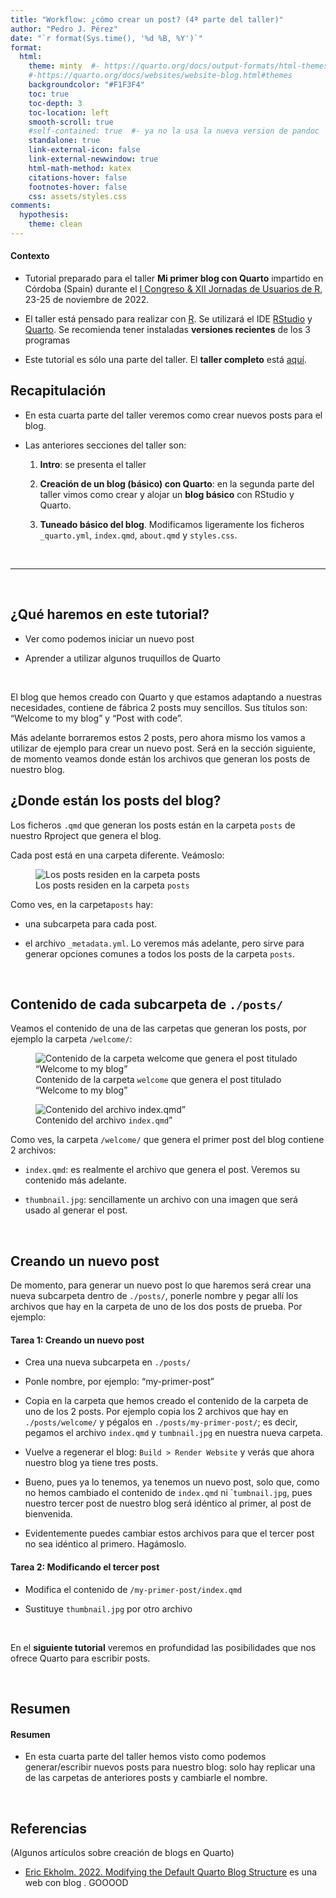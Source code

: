 ```yaml
---
title: "Workflow: ¿cómo crear un post? (4ª parte del taller)"
author: "Pedro J. Pérez"
date: "`r format(Sys.time(), '%d %B, %Y')`"
format: 
  html:
    theme: minty  #- https://quarto.org/docs/output-formats/html-themes.html
    #-https://quarto.org/docs/websites/website-blog.html#themes
    backgroundcolor: "#F1F3F4"
    toc: true
    toc-depth: 3
    toc-location: left
    smooth-scroll: true
    #self-contained: true  #- ya no la usa la nueva version de pandoc
    standalone: true  
    link-external-icon: false
    link-external-newwindow: true
    html-math-method: katex
    citations-hover: false
    footnotes-hover: false
    css: assets/styles.css
comments:
  hypothesis: 
    theme: clean
---
```


::: {.callout-note collapse="true" appearance="default" icon="false"}
#### Contexto

-  Tutorial preparado para el taller **Mi primer blog con Quarto** impartido en Córdoba (Spain) durante el [I Congreso & XII Jornadas de Usuarios de R](http://r-es.org/12jr/), 23-25 de noviembre de 2022.
-   El taller está pensado para realizar con [R](https://cran.r-project.org/). Se utilizará el IDE [RStudio](https://www.rstudio.com/products/rstudio/) y [Quarto](https://quarto.org/). Se recomienda tener instaladas **versiones recientes** de los 3 programas

- Este tutorial es sólo una parte del taller. El **taller completo** está [aquí](https://perezp44.github.io/taller.primer.blog/).
:::


::: {.callout-note collapse="true" appearance="default" icon="false"}
## Recapitulación

-   En esta cuarta parte del taller veremos como crear nuevos posts para el blog.

-   Las anteriores secciones del taller son:

    1. **Intro**: se presenta el taller

    2. **Creación de un blog (básico) con Quarto**: en la segunda parte del taller vimos como crear y alojar un **blog básico** con RStudio y Quarto.
    
    3. **Tuneado básico del blog**. Modificamos ligeramente los ficheros `_quarto.yml`, `index.qmd`, `about.qmd` y `styles.css`.
:::

<br>

------------------------------------------------------------------------

<br>

::: {.callout-tip collapse="false" appearance="default" icon="false"}
## ¿Qué haremos en este tutorial?

- Ver como podemos iniciar un nuevo post

- Aprender a utilizar algunos truquillos de Quarto
:::


<br>

El blog que hemos creado con Quarto y que estamos adaptando a nuestras necesidades, contiene de fábrica 2 posts muy sencillos. Sus títulos son: "Welcome to my blog" y "Post with code". 

Más adelante borraremos estos 2 posts, pero ahora mismo los vamos a utilizar de ejemplo para crear un nuevo post. Será en la sección siguiente, de momento veamos donde están los archivos que generan los posts de nuestro blog.

## ¿Donde están los posts del blog?

Los ficheros `.qmd` que generan los posts están en la carpeta `posts` de nuestro Rproject que genera el blog. 

Cada post está en una carpeta diferente. Veámoslo:


::: {layout-ncol=1}

![Los posts residen en la carpeta `posts`](./imagenes/tt_01/img_15.png){fig-align="center"}
:::

Como ves, en la carpeta`posts` hay:

  - una subcarpeta para cada post.
    
  - el archivo `_metadata.yml`. Lo veremos más adelante, pero sirve para generar opciones comunes a todos los posts de la carpeta `posts`.

<br>

## Contenido de cada subcarpeta de `./posts/`

Veamos el contenido de una de las carpetas que generan los posts, por ejemplo la carpeta `/welcome/`:

::: {layout-ncol=2}

![Contenido de la carpeta `welcome` que genera el post titulado "Welcome to my blog"](./imagenes/tt_01/img_16.png){fig-align="center"}

![Contenido del archivo `index.qmd`"](./imagenes/tt_01/img_17.png){fig-align="center"}
:::

Como ves, la carpeta `/welcome/` que genera el primer post del blog contiene 2 archivos: 

  - `index.qmd`: es realmente el archivo que genera el post. Veremos su contenido más adelante.
  
  - `thumbnail.jpg`: sencillamente un archivo con una imagen que será usado al generar el post.
  
<br>

## Creando un nuevo post


De momento, para generar un nuevo post lo que haremos será crear una nueva subcarpeta dentro de `./posts/`, ponerle nombre y pegar allí los archivos que hay en la carpeta de uno de los dos posts de prueba. Por ejemplo: 




::: {.callout-important icon="false"}
#### Tarea 1: Creando un nuevo post

- Crea una nueva subcarpeta en `./posts/`

- Ponle nombre, por ejemplo: "my-primer-post"

- Copia en la carpeta que hemos creado el contenido de la carpeta de uno de los 2 posts. Por ejemplo copia los 2 archivos que hay en `./posts/welcome/`  y pégalos en `./posts/my-primer-post/`; es decir, pegamos el archivo `index.qmd` y `tumbnail.jpg` en nuestra nueva carpeta.

- Vuelve a regenerar el blog: `Build > Render Website` y verás que ahora nuestro blog ya tiene tres posts.
:::



- Bueno, pues ya lo tenemos, ya tenemos un nuevo post, solo que, como no hemos cambiado el contenido de `index.qmd` ni ``tumbnail.jpg`, pues nuestro tercer post de nuestro blog será idéntico al primer, al post de bienvenida.

- Evidentemente puedes cambiar estos archivos para que el tercer post no sea idéntico al primero. Hagámoslo.




::: {.callout-important icon="false"}
#### Tarea 2: Modificando el tercer post

- Modifica el contenido de `/my-primer-post/index.qmd`

- Sustituye `thumbnail.jpg` por otro archivo
:::


<br>


En el **siguiente tutorial** veremos en profundidad las posibilidades que nos ofrece Quarto para escribir posts.

<br>

## Resumen

::: {.callout-tip collapse="true" appearance="default" icon="false"}
#### Resumen

- En esta cuarta parte del taller hemos visto como podemos generar/escribir nuevos posts para nuestro blog: solo hay replicar una de las carpetas de anteriores posts y cambiarle el nombre.

:::





<br>


## Referencias

(Algunos artículos sobre creación de blogs en Quarto)

- [ Eric Ekholm. 2022. Modifying the Default Quarto Blog Structure](https://www.ericekholm.com/posts/demo-quarto-site/)  es una web con blog . GOOOOD


